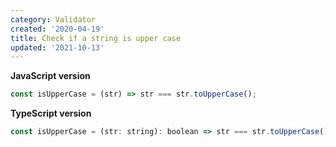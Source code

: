 ```yaml
---
category: Validator
created: '2020-04-19'
title: Check if a string is upper case
updated: '2021-10-13'
---
```


**JavaScript version**

```js
const isUpperCase = (str) => str === str.toUpperCase();
```

**TypeScript version**

```js
const isUpperCase = (str: string): boolean => str === str.toUpperCase();
```
